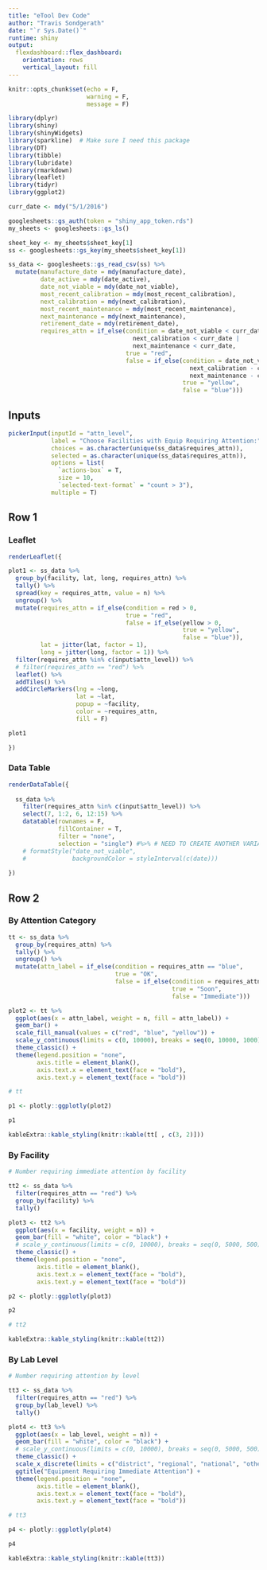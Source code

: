 ```yaml
---
title: "eTool Dev Code"
author: "Travis Sondgerath"
date: "`r Sys.Date()`"
runtime: shiny
output: 
  flexdashboard::flex_dashboard:
    orientation: rows
    vertical_layout: fill
---
```


```r
knitr::opts_chunk$set(echo = F,
                      warning = F,
                      message = F)

library(dplyr)
library(shiny)
library(shinyWidgets)
library(sparkline)  # Make sure I need this package
library(DT)
library(tibble)
library(lubridate)
library(rmarkdown)
library(leaflet)
library(tidyr)
library(ggplot2)

curr_date <- mdy("5/1/2016")

googlesheets::gs_auth(token = "shiny_app_token.rds")
my_sheets <- googlesheets::gs_ls()

sheet_key <- my_sheets$sheet_key[1]
ss <- googlesheets::gs_key(my_sheets$sheet_key[1])

ss_data <- googlesheets::gs_read_csv(ss) %>% 
  mutate(manufacture_date = mdy(manufacture_date),
         date_active = mdy(date_active),
         date_not_viable = mdy(date_not_viable),
         most_recent_calibration = mdy(most_recent_calibration),
         next_calibration = mdy(next_calibration),
         most_recent_maintenance = mdy(most_recent_maintenance),
         next_maintenance = mdy(next_maintenance),
         retirement_date = mdy(retirement_date),
         requires_attn = if_else(condition = date_not_viable < curr_date |
                                   next_calibration < curr_date |
                                   next_maintenance < curr_date,
                                 true = "red",
                                 false = if_else(condition = date_not_viable - curr_date < 10 |
                                                   next_calibration - curr_date < 10 |
                                                   next_maintenance - curr_date < 10,
                                                 true = "yellow",
                                                 false = "blue")))
```

Inputs {.sidebar}
-------------------------------------

```r

pickerInput(inputId = "attn_level",
            label = "Choose Facilities with Equip Requiring Attention:",
            choices = as.character(unique(ss_data$requires_attn)),
            selected = as.character(unique(ss_data$requires_attn)),
            options = list(
              `actions-box` = T,
              size = 10,
              `selected-text-format` = "count > 3"),
            multiple = T)

```

Row 1 {.tabset .tabset-fade data-height=800}
-----------------------------------------------------------------------

### Leaflet

```r

renderLeaflet({

plot1 <- ss_data %>% 
  group_by(facility, lat, long, requires_attn) %>% 
  tally() %>% 
  spread(key = requires_attn, value = n) %>%
  ungroup() %>%
  mutate(requires_attn = if_else(condition = red > 0,
                                 true = "red",
                                 false = if_else(yellow > 0,
                                                 true = "yellow",
                                                 false = "blue")),
         lat = jitter(lat, factor = 1),
         long = jitter(long, factor = 1)) %>%
  filter(requires_attn %in% c(input$attn_level)) %>%
  # filter(requires_attn == "red") %>%
  leaflet() %>%
  addTiles() %>%
  addCircleMarkers(lng = ~long,
                   lat = ~lat,
                   popup = ~facility,
                   color = ~requires_attn,
                   fill = F)

plot1

})
```

### Data Table

```r
renderDataTable({
  
  ss_data %>% 
    filter(requires_attn %in% c(input$attn_level)) %>%
    select(7, 1:2, 6, 12:15) %>% 
    datatable(rownames = F,
              fillContainer = T,
              filter = "none",
              selection = "single") #%>% # NEED TO CREATE ANOTHER VARIABLE FOR EACH DATE IN THE SETUP THAT WILL GIVE THE BACKGROUND COLOR FOR EACH DATE (WHERE APPLICABLE) - HIDE THESE DUMMY COLUMNS USING THE COLUMNDEFS FUNCTION IN THE OPTIONS STATEMENT (SEE DT DOCS ABOUT BACKGROUND COLORS)
    # formatStyle("date_not_viable",
    #             backgroundColor = styleInterval(c(date)))
  
})
```


Row 2 {.tabset .tabset-fade}
-----------------------------------------------------------------------

### By Attention Category

```r

tt <- ss_data %>% 
  group_by(requires_attn) %>% 
  tally() %>% 
  ungroup() %>% 
  mutate(attn_label = if_else(condition = requires_attn == "blue",
                              true = "OK",
                              false = if_else(condition = requires_attn == "yellow",
                                              true = "Soon",
                                              false = "Immediate")))

plot2 <- tt %>% 
  ggplot(aes(x = attn_label, weight = n, fill = attn_label)) +
  geom_bar() +
  scale_fill_manual(values = c("red", "blue", "yellow")) +
  scale_y_continuous(limits = c(0, 10000), breaks = seq(0, 10000, 1000)) +
  theme_classic() +
  theme(legend.position = "none",
        axis.title = element_blank(),
        axis.text.x = element_text(face = "bold"),
        axis.text.y = element_text(face = "bold"))

# tt

p1 <- plotly::ggplotly(plot2)

p1

kableExtra::kable_styling(knitr::kable(tt[ , c(3, 2)]))

```

### By Facility

```r
# Number requiring immediate attention by facility

tt2 <- ss_data %>% 
  filter(requires_attn == "red") %>% 
  group_by(facility) %>% 
  tally()

plot3 <- tt2 %>% 
  ggplot(aes(x = facility, weight = n)) +
  geom_bar(fill = "white", color = "black") +
  # scale_y_continuous(limits = c(0, 10000), breaks = seq(0, 5000, 500)) +
  theme_classic() +
  theme(legend.position = "none",
        axis.title = element_blank(),
        axis.text.x = element_text(face = "bold"),
        axis.text.y = element_text(face = "bold"))

p2 <- plotly::ggplotly(plot3)

p2

# tt2

kableExtra::kable_styling(knitr::kable(tt2))

```

### By Lab Level

```r
# Number requiring attention by level

tt3 <- ss_data %>% 
  filter(requires_attn == "red") %>% 
  group_by(lab_level) %>% 
  tally()

plot4 <- tt3 %>% 
  ggplot(aes(x = lab_level, weight = n)) +
  geom_bar(fill = "white", color = "black") +
  # scale_y_continuous(limits = c(0, 10000), breaks = seq(0, 5000, 500)) +
  theme_classic() +
  scale_x_discrete(limits = c("district", "regional", "national", "other")) +
  ggtitle("Equipment Requiring Immediate Attention") +
  theme(legend.position = "none",
        axis.title = element_blank(),
        axis.text.x = element_text(face = "bold"),
        axis.text.y = element_text(face = "bold"))

# tt3

p4 <- plotly::ggplotly(plot4)

p4

kableExtra::kable_styling(knitr::kable(tt3))

```










